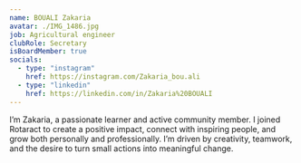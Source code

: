 ```yaml
---
name: BOUALI Zakaria
avatar: ./IMG_1486.jpg
job: Agricultural engineer
clubRole: Secretary
isBoardMember: true
socials:
  - type: "instagram"
    href: https://instagram.com/Zakaria_bou.ali
  - type: "linkedin"
    href: https://linkedin.com/in/Zakaria%20BOUALI
---
```


I’m Zakaria, a passionate learner and active community member. I joined Rotaract to create a positive impact, connect with inspiring people, and grow both personally and professionally. I’m driven by creativity, teamwork, and the desire to turn small actions into meaningful change.

